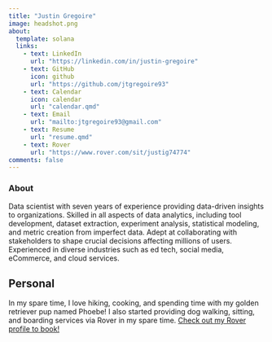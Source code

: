 ```yaml
---
title: "Justin Gregoire"
image: headshot.png
about:
  template: solana
  links:
    - text: LinkedIn
      url: "https://linkedin.com/in/justin-gregoire"
    - text: GitHub
      icon: github
      url: "https://github.com/jtgregoire93"
    - text: Calendar
      icon: calendar
      url: "calendar.qmd"
    - text: Email
      url: "mailto:jtgregoire93@gmail.com"
    - text: Resume
      url: "resume.qmd"
    - text: Rover
      url: "https://www.rover.com/sit/justig74774"
comments: false
---
```


### About

::: {#about-me}
Data scientist with seven years of experience providing data-driven insights to organizations. Skilled in all aspects of data analytics, including tool development, dataset extraction, experiment analysis, statistical modeling, and metric creation from imperfect data. Adept at collaborating with stakeholders to shape crucial decisions affecting millions of users. Experienced in diverse industries such as ed tech, social media, eCommerce, and cloud services.

```{=html}
<!-- Google Calendar Appointment Scheduling begin -->
<link href="https://calendar.google.com/calendar/scheduling-button-script.css" rel="stylesheet">
<script src="https://calendar.google.com/calendar/scheduling-button-script.js" async></script>
<script>
(function() {
  var target = document.currentScript;
  window.addEventListener('load', function() {
    calendar.schedulingButton.load({
      url: 'https://calendar.google.com/calendar/appointments/schedules/AcZssZ2THDzW1Mowg7Di_PrTmYjMRS9UsIqyAjrLIzNM-WOSbeXCeYTXGFB4j538ldKwjw8tnea4A3_1?gv=true',
      color: '#2c3e50',
      label: "Book some time with me!",
      target,
    });
  });
})();
</script>
<!-- end Google Calendar Appointment Scheduling -->
```
## Personal

In my spare time, I love hiking, cooking, and spending time with my golden retriever pup named Phoebe! I also started providing dog walking, sitting, and boarding services via Rover in my spare time. [Check out my Rover profile to book!](https://www.rover.com/sit/justig74774 "Rover")
:::
